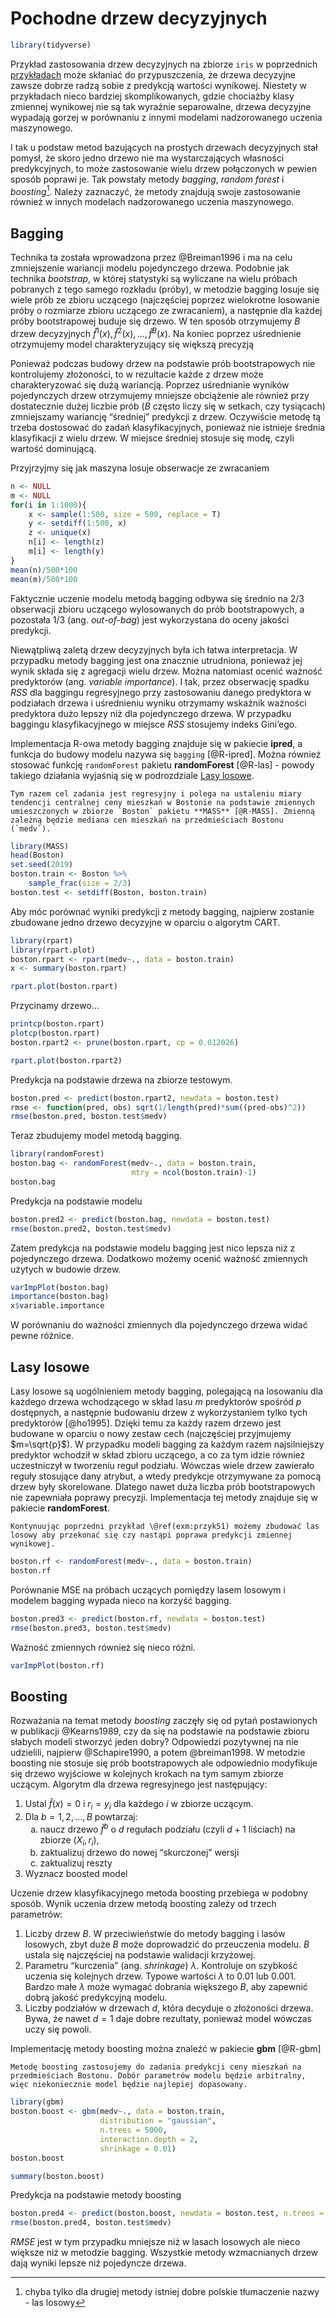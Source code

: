 # Pochodne drzew decyzyjnych

```r
library(tidyverse)
```


Przykład zastosowania drzew decyzyjnych na zbiorze `iris` w poprzednich [przykładach](#przyk41) może skłaniać do przypuszczenia, że drzewa decyzyjne zawsze dobrze radzą sobie z predykcją wartości wynikowej. Niestety w przykładach nieco bardziej skomplikowanych, gdzie chociażby klasy zmiennej wynikowej nie są tak wyraźnie separowalne, drzewa decyzyjne wypadają gorzej w porównaniu z innymi modelami nadzorowanego uczenia maszynowego.

I tak u podstaw metod bazujących na prostych drzewach decyzyjnych stał pomysł, że skoro jedno drzewo nie ma wystarczających własności predykcyjnych, to może zastosowanie wielu drzew połączonych w pewien sposób poprawi je. Tak powstały metody *bagging*, *random forest* i *boosting*^[chyba tylko dla drugiej metody istniej dobre polskie tłumaczenie nazwy - las losowy]. Należy zaznaczyć, że metody znajdują swoje zastosowanie również w innych modelach nadzorowanego uczenia maszynowego.

## Bagging

Technika ta została wprowadzona przez @Breiman1996 i ma na celu zmniejszenie wariancji modelu pojedynczego drzewa. Podobnie jak technika *bootstrap*, w której statystyki są wyliczane na wielu próbach pobranych z tego samego rozkładu (próby), w metodzie bagging losuje się wiele prób ze zbioru uczącego (najczęściej poprzez wielokrotne losowanie próby o rozmiarze zbioru uczącego ze zwracaniem), a następnie dla każdej próby bootstrapowej buduje się drzewo. W ten sposób otrzymujemy $B$ drzew decyzyjnych $\hat{f}^1(x), \hat{f}^2(x),\ldots, \hat{f}^B(x)$. Na koniec poprzez uśrednienie otrzymujemy model charakteryzujący się większą precyzją
\begin{equation}
    \hat{f}_{bag}(x)=\frac1B\sum_{b=1}^B\hat{f}^b(x).
\end{equation}

Ponieważ podczas budowy drzew na podstawie prób bootstrapowych nie kontrolujemy złożoności, to w rezultacie każde z drzew może charakteryzować się dużą wariancją. Poprzez uśrednianie wyników pojedynczych drzew otrzymujemy mniejsze obciążenie ale również przy dostatecznie dużej liczbie prób ($B$ często liczy się w setkach, czy tysiącach) zmniejszamy wariancję "średniej" predykcji z drzew. Oczywiście metodę tą trzeba dostosować do zadań klasyfikacyjnych, ponieważ nie istnieje średnia klasyfikacji z wielu drzew. W miejsce średniej stosuje się modę, czyli wartość dominującą.

Przyjrzyjmy się jak maszyna losuje obserwacje ze zwracaniem

```r
n <- NULL
m <- NULL
for(i in 1:1000){
    x <- sample(1:500, size = 500, replace = T)
    y <- setdiff(1:500, x)
    z <- unique(x)
    n[i] <- length(z)
    m[i] <- length(y)
}
mean(n)/500*100
mean(m)/500*100
```


Faktycznie uczenie modelu metodą bagging odbywa się średnio na 2/3 obserwacji zbioru uczącego wylosowanych do prób bootstrapowych, a pozostała 1/3 (ang. *out-of-bag*) jest wykorzystana do oceny jakości predykcji. 

Niewątpliwą zaletą drzew decyzyjnych była ich łatwa interpretacja. W przypadku metody bagging jest ona znacznie utrudniona, ponieważ jej wynik składa się z agregacji wielu drzew. Można natomiast ocenić ważność predyktorów (ang. *variable importance*). I tak, przez obserwację spadku $RSS$ dla baggingu regresyjnego przy zastosowaniu danego predyktora w podziałach drzewa i uśrednieniu wyniku otrzymamy wskaźnik ważności predyktora dużo lepszy niż dla pojedynczego drzewa. W przypadku baggingu klasyfikacyjnego w miejsce $RSS$ stosujemy indeks Gini'ego.

Implementacja R-owa metody bagging znajduje się w pakiecie **ipred**, a funkcja do budowy modelu nazywa się `bagging` [@R-ipred]. Można również stosować funkcję `randomForest` pakietu **randomForest** [@R-las] - powody takiego działania wyjaśnią się w podrozdziale [Lasy losowe].

```example
Tym razem cel zadania jest regresyjny i polega na ustaleniu miary tendencji centralnej ceny mieszkań w Bostonie na podstawie zmiennych umieszczonych w zbiorze `Boston` pakietu **MASS** [@R-MASS]. Zmienną zależną będzie mediana cen mieszkań na przedmieściach Bostonu (`medv`).
```


```r
library(MASS)
head(Boston)
set.seed(2019)
boston.train <- Boston %>% 
    sample_frac(size = 2/3)
boston.test <- setdiff(Boston, boston.train)
```

Aby móc porównać wyniki predykcji z metody bagging, najpierw zostanie zbudowane jedno drzewo decyzyjne w oparciu o algorytm CART.

```r
library(rpart)
library(rpart.plot)
boston.rpart <- rpart(medv~., data = boston.train)
x <- summary(boston.rpart)
```

```r
rpart.plot(boston.rpart)
```

Przycinamy drzewo...

```r
printcp(boston.rpart)
plotcp(boston.rpart)
boston.rpart2 <- prune(boston.rpart, cp = 0.012026)
```

```r
rpart.plot(boston.rpart2)
```

Predykcja na podstawie drzewa na zbiorze testowym.

```r
boston.pred <- predict(boston.rpart2, newdata = boston.test)
rmse <- function(pred, obs) sqrt(1/length(pred)*sum((pred-obs)^2))
rmse(boston.pred, boston.test$medv)
```

Teraz zbudujemy model metodą bagging.

```r
library(randomForest)
boston.bag <- randomForest(medv~., data = boston.train, 
                           mtry = ncol(boston.train)-1)
boston.bag
```

Predykcja na podstawie modelu

```r
boston.pred2 <- predict(boston.bag, newdata = boston.test)
rmse(boston.pred2, boston.test$medv)
```

Zatem predykcja na podstawie modelu bagging jest nico lepsza niż z pojedynczego drzewa. Dodatkowo możemy ocenić ważność zmiennych użytych w budowie drzew.

```r
varImpPlot(boston.bag)
importance(boston.bag)
x$variable.importance
```

W porównaniu do ważności zmiennych dla pojedynczego drzewa widać pewne różnice.

## Lasy losowe

Lasy losowe są uogólnieniem metody bagging, polegającą na losowaniu dla każdego drzewa wchodzącego w skład lasu $m$ predyktorów spośród $p$ dostępnych, a następnie budowaniu drzew z wykorzystaniem tylko tych predyktorów [@ho1995]. Dzięki temu za każdy razem drzewo jest budowane w oparciu o nowy zestaw cech (najczęściej przyjmujemy $m=\sqrt{p}$). W przypadku modeli bagging za każdym razem najsilniejszy predyktor wchodził w skład zbioru uczącego, a co za tym idzie również uczestniczył w tworzeniu reguł podziału. Wówczas wiele drzew zawierało reguły stosujące dany atrybut, a wtedy predykcje otrzymywane za pomocą drzew były skorelowane. Dlatego nawet duża liczba prób bootstrapowych nie zapewniała poprawy precyzji. Implementacja tej metody znajduje się w pakiecie **randomForest**.


```example
Kontynuując poprzedni przykład \@ref(exm:przyk51) możemy zbudować las losowy aby przekonać się czy nastąpi poprawa predykcji zmiennej wynikowej.
```


```r
boston.rf <- randomForest(medv~., data = boston.train)
boston.rf
```

Porównanie MSE na próbach uczących pomiędzy lasem losowym i modelem bagging wypada nieco na korzyść bagging. 

```r
boston.pred3 <- predict(boston.rf, newdata = boston.test)
rmse(boston.pred3, boston.test$medv)
```

Ważność zmiennych również się nieco różni.

```r
varImpPlot(boston.rf)
```

## Boosting

Rozważania na temat metody *boosting* zaczęły się od pytań postawionych w publikacji @Kearns1989, czy da się na podstawie na podstawie zbioru słabych modeli stworzyć jeden dobry? Odpowiedzi pozytywnej na nie udzielili, najpierw @Schapire1990, a potem @breiman1998. W metodzie boosting nie stosuje się prób bootstrapowych ale odpowiednio modyfikuje się drzewo wyjściowe w kolejnych krokach na tym samym zbiorze uczącym. Algorytm dla drzewa regresyjnego jest następujący:

1. Ustal $\hat{f}(x)=0$ i $r_i=y_i$ dla każdego $i$ w zbiorze uczącym.
2. Dla $b=1,2,\ldots, B$ powtarzaj:
   a) naucz drzewo $\hat{f}^b$ o $d$ regułach podziału (czyli $d+1$ liściach) na zbiorze $(X_i, r_i)$,
   b) zaktualizuj drzewo do nowej "skurczonej" wersji 
   \begin{equation}
    \hat{f}(x)\leftarrow \hat{f}(x)+\lambda\hat{h}^b(x),
   \end{equation}
   c) zaktualizuj reszty 
   \begin{equation}
    r_i\leftarrow r_i-\lambda\hat{f}^b(x_i).
   \end{equation}
3. Wyznacz boosted model
\begin{equation}
  \hat{f}(x) = \sum_{b=1}^B\lambda\hat{f}^b(x)
\end{equation}

Uczenie drzew klasyfikacyjnego metoda boosting przebiega w podobny sposób. Wynik uczenia drzew metodą boosting zależy od trzech parametrów:

1. Liczby drzew $B$. W przeciwieństwie do metody bagging i lasów losowych, zbyt duże $B$ może doprowadzić do przeuczenia modelu. $B$ ustala się najczęściej na podstawie walidacji krzyżowej.
2. Parametru "kurczenia" (ang. *shrinkage*) $\lambda$. Kontroluje on szybkość uczenia się kolejnych drzew. Typowe wartości $\lambda$ to 0.01 lub 0.001. Bardzo małe $\lambda$ może wymagać dobrania większego $B$, aby zapewnić dobrą jakość predykcyjną modelu. 
3. Liczby podziałów w drzewach $d$, która decyduje o złożoności drzewa. Bywa, że nawet $d=1$ daje dobre rezultaty, ponieważ model wówczas uczy się powoli.

Implementację metody boosting można znaleźć w pakiecie **gbm** [@R-gbm]

```example
Metodę boosting zastosujemy do zadania predykcji ceny mieszkań na przedmieściach Bostonu. Dobór parametrów modelu będzie arbitralny, więc niekoniecznie model będzie najlepiej dopasowany.
```



```r
library(gbm)
boston.boost <- gbm(medv~., data = boston.train,
                    distribution = "gaussian", 
                    n.trees = 5000,
                    interaction.depth = 2,
                    shrinkage = 0.01)
boston.boost
```

```r
summary(boston.boost)
```

Predykcja na podstawie metody boosting

```r
boston.pred4 <- predict(boston.boost, newdata = boston.test, n.trees = 5000)
rmse(boston.pred4, boston.test$medv)
```

$RMSE$ jest w tym przypadku mniejsze niż w lasach losowych ale nieco większe niż w metodzie bagging. Wszystkie metody wzmacnianych drzew dają wyniki lepsze niż pojedyncze drzewa.
